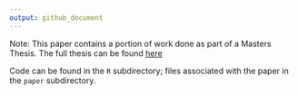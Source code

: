 ```yaml
---
output: github_document
---
```


Note: This paper contains a portion of work done as part of a Masters Thesis. The full thesis can be found [here](https://github.com/MirandaTilton/ISU_CC)

Code can be found in the `R` subdirectory; files associated with the paper in the `paper` subdirectory. 